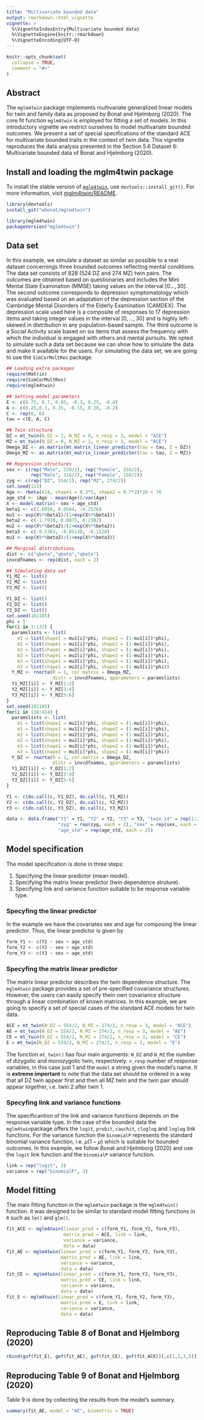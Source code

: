 ```yaml
---
title: "Multivariate bounded data"
output: rmarkdown::html_vignette
vignette: >
  %\VignetteIndexEntry{Multivariate bounded data}
  %\VignetteEngine{knitr::rmarkdown}
  %\VignetteEncoding{UTF-8}
---
```


```r
knitr::opts_chunk$set(
  collapse = TRUE,
  comment = "#>"
)
```

## Abstract

The `mglm4twin` package implements multivariate generalized
linear models for twin and family data as proposed by Bonat and Hjelmborg (2020).
The core fit function `mglm4twin` is employed for fitting a set of models. 
In this introductory vignette we restrict ourselves to model 
multivariate bounded outcomes. 
We present a set of special specifications of the standard ACE
for multivariate bounded traits in the context of twin data. 
This vignette reproduces the data analysis presented in the Section 5.6 Dataset 6: Multivariate bounded data of Bonat and Hjelmborg (2020). 

## Install and loading the mglm4twin package

To install the stable version of [`mglm4twin`][], use
`devtools::install_git()`. For more information, visit [mglm4twin/README].

```r
library(devtools)
install_git("wbonat/mglm4twin")
```

```r
library(mglm4twin)
packageVersion("mglm4twin")
```

## Data set

In this example, we simulate a dataset as similar as possible to a real dataset
concernings three bounded outcomes reflecting mental conditions. The data set 
consists of 828 (524 DZ and 274 MZ) twin pairs. The outcomes are obtained based 
on questionaries and includes the Mini Mental State Examination (MMSE) taking values
on the interval $[0\ldots, 30]$. The second outcome corresponds to depression
symptomatology which was evaluated based on an adaptation of the depression 
section of the Cambridge Mental Disorders of the Elderly Examination (CAMDEX). 
The depression scale used here is a composite of responses to 17 depression items
and taking integer values in the interval $[0, \ldots, 30]$ and is highly 
left-skewed in distribution in any population-based sample. The third outcome is a Social Activity 
scale based on six items that assess the frequency with which the individual is 
engaged with others and mental pursuits. We opted to simulate such a data set
because we can show how to simulate the data and make it available for the users.
For simulating the data set, we are going to use the `SimCorMultRes` package.

```r
## Loading extra packages
require(Matrix)
require(SimCorMultRes)
require(mglm4twin)

## Setting model parameters
E <- c(0.75, 0.7, 0.65, -0.3, 0.25, -0.4)
A <- c(0.25,0.3, 0.35, -0.15, 0.20, -0.2)
C <- rep(0, 6)
tau = c(E, A, C)

## Twin structure
DZ = mt_twin(N_DZ = 1, N_MZ = 0, n_resp = 3, model = "ACE")
MZ = mt_twin(N_DZ = 0, N_MZ = 1, n_resp = 3, model = "ACE")
Omega_DZ <- as.matrix(mt_matrix_linear_predictor(tau = tau, Z = DZ))
Omega_MZ <- as.matrix(mt_matrix_linear_predictor(tau = tau, Z = MZ))

## Regression structures
sex <- c(rep("Male", 220/2), rep("Female", 334/2), 
         rep("Male", 116/2), rep("Female", 158/2))
zyg <- c(rep("DZ", 554/2), rep("MZ", 274/2))
set.seed(123)
Age <- rbeta(414, shape1 = 0.3*2, shape2 = 0.7*2)*20 + 70
age_std <- (Age - mean(Age))/var(Age)
X <- model.matrix(~ sex + age_std)
beta1 <- c(1.6956, 0.0584, -0.2576)
mu1 <- exp(X%*%beta1)/(1+exp(X%*%beta1))
beta2 <- c(-1.7930, 0.0875, 0.2382)
mu2 <- exp(X%*%beta2)/(1+exp(X%*%beta2))
beta3 <- c(-0.5363, -0.05138, -0.1528)
mu3 <- exp(X%*%beta3)/(1+exp(X%*%beta3))

## Marginal distributions
dist <- c("qbeta","qbeta","qbeta")
invcdfnames <- rep(dist, each = 2)

## Simulating data set
Y1_MZ <- list()
Y2_MZ <- list()
Y3_MZ <- list()

Y1_DZ <- list()
Y2_DZ <- list()
Y3_DZ <- list()
set.seed(181185)
phi = 5
for(i in 1:137) {
  paramslists <- list(
    m1 = list(shape1 = mu1[i]*phi, shape2 = (1-mu1[i])*phi),
    m1 = list(shape1 = mu1[i]*phi, shape2 = (1-mu1[i])*phi),
    m2 = list(shape1 = mu2[i]*phi, shape2 = (1-mu2[i])*phi),
    m2 = list(shape1 = mu2[i]*phi, shape2 = (1-mu2[i])*phi),
    m3 = list(shape1 = mu3[i]*phi, shape2 = (1-mu3[i])*phi),
    m3 = list(shape1 = mu3[i]*phi, shape2 = (1-mu3[i])*phi))
  Y_MZ <- rnorta(R = 1, cor.matrix = Omega_MZ,
                 distr = invcdfnames, qparameters = paramslists)
  Y1_MZ[[i]] <- Y_MZ[1:2]
  Y2_MZ[[i]] <- Y_MZ[3:4]
  Y3_MZ[[i]] <- Y_MZ[5:6]
}
set.seed(181185)
for(i in 138:414) {
  paramslists <- list(
    m1 = list(shape1 = mu1[i]*phi, shape2 = (1-mu1[i])*phi),
    m1 = list(shape1 = mu1[i]*phi, shape2 = (1-mu1[i])*phi),
    m2 = list(shape1 = mu2[i]*phi, shape2 = (1-mu2[i])*phi),
    m2 = list(shape1 = mu2[i]*phi, shape2 = (1-mu2[i])*phi),
    m3 = list(shape1 = mu3[i]*phi, shape2 = (1-mu3[i])*phi),
    m3 = list(shape1 = mu3[i]*phi, shape2 = (1-mu3[i])*phi))
  Y_DZ <- rnorta(R = 1, cor.matrix = Omega_DZ,
                 distr = invcdfnames, qparameters = paramslists)
  Y1_DZ[[i]] <- Y_DZ[1:2]
  Y2_DZ[[i]] <- Y_DZ[3:4]
  Y3_DZ[[i]] <- Y_DZ[5:6]
}

Y1 <- c(do.call(c, Y1_DZ), do.call(c, Y1_MZ))
Y2 <- c(do.call(c, Y2_DZ), do.call(c, Y2_MZ))
Y3 <- c(do.call(c, Y3_DZ), do.call(c, Y3_MZ))

data <- data.frame("Y1" = Y1, "Y2" = Y2, "Y3" = Y3, "twin_id" = rep(1:2, 414),
                   "zyg" = rep(zyg, each = 2), "sex" = rep(sex, each = 2), 
                   "age_std" = rep(age_std, each = 2))
```


## Model specification

The model specification is done in three steps:

   1. Specifying the linear predictor (mean model).
   2. Specifying the matrix linear predictor (twin dependence struture).
   3. Specifying link and variance function suitable to be response variable type.

### Specyfing the linear predictor

In the example we have the covariates sex and age for composing the linear predictor. 
Thus, the linear predictor is given by

```r
form_Y1 <- c(Y1 ~ sex + age_std)
form_Y2 <- c(Y2 ~ sex + age_std)
form_Y3 <- c(Y3 ~ sex + age_std)
```

### Specyfing the matrix linear predictor

The matrix linear predictor describes the twin dependence structure. The `mglm4twin` package provides a set of pre-specified covariance structures. However, the users can easily specify thein own covariance structure through a linear combination of known matrices. In this example, we are going to specify a set of special cases of the standard ACE models for twin data.

```r
ACE = mt_twin(N_DZ = 554/2, N_MZ = 274/2, n_resp = 3, model = "ACE")
AE = mt_twin(N_DZ = 554/2, N_MZ = 274/2, n_resp = 3, model = "AE")
CE = mt_twin(N_DZ = 554/2, N_MZ = 274/2, n_resp = 3, model = "CE")
E = mt_twin(N_DZ = 554/2, N_MZ = 274/2, n_resp = 3, model = "E")
```

The function `mt_twin()` has four main arguments: `N_DZ` and `N_MZ` the number of dizygotic and monozygotic twin, respectively. `n_resp` number of response variables, in this case just $1$ and the `model` a string given the model's name.
It is **extreme important** to note that the data set should be ordered in a way that all DZ twin appear first and then all MZ twin and the twin pair should appear together, i.e. twin 2 after twin 1. 

### Specyfing link and variance functions

The specificantion of the link and variance functions depends on the response variable type. In the case of the bounded data the `mglm4twin`package offers
the `logit`, `probit`, `cauchit`, `cloglog` and `loglog` link functions. 
For the variance function the `binomialP` represents the standard binomial variance function, i.e. $\mu(1-\mu)$ which is suitable for bounded outcomes. In this example,
we follow Bonat and Hjelmborg (2020) and use the `logit` link function and the `binomialP` variance function.

```r
link = rep("logit", 3)
variance = rep("binomialP", 3)
```

## Model fitting

The main fitting function in the `mglm4twin` package is the `mglm4twin()` function.
it was designed to be similar to standard model fitting functions in `R` such as `lm()` and `glm()`. 

```r
fit_ACE <- mglm4twin(linear_pred = c(form_Y1, form_Y2, form_Y3), 
                     matrix_pred = ACE, link = link,
                     variance = variance, 
                     data = data)
fit_AE <- mglm4twin(linear_pred = c(form_Y1, form_Y2, form_Y3), 
                    matrix_pred = AE, link = link,
                    variance = variance, 
                    data = data)
fit_CE <- mglm4twin(linear_pred = c(form_Y1, form_Y2, form_Y3), 
                    matrix_pred = CE, link = link,
                    variance = variance, 
                    data = data)
fit_E <- mglm4twin(linear_pred = c(form_Y1, form_Y2, form_Y3), 
                    matrix_pred = E, link = link,
                    variance = variance, 
                    data = data)
```

## Reproducing Table 8 of Bonat and Hjelmborg (2020)

```r
rbind(gof(fit_E), gof(fit_AE), gof(fit_CE), gof(fit_ACE))[,c(1,2,3,5)]
```

## Reproducing Table 9 of Bonat and Hjelmborg (2020)

Table 9 is done by collecting the results from the model's summary.

```r
summary(fit_AE, model = "AE", biometric = TRUE)
```



<!---------------------------------------------------------------------- -->

[`mglm4twin`]: http://github.com/wbonat/mglm4twin
[mglm4twin/README]: http://github.com/wbonat/mglm4twin/blob/master/README.md
